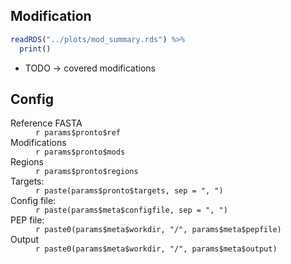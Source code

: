 ## Modification

```r
readRDS("../plots/mod_summary.rds") %>%
  print()
```

* TODO -> covered modifications


## Config

Reference FASTA
: `r params$pronto$ref`

Modifications
: `r params$pronto$mods`

Regions
: `r params$pronto$regions`

Targets:
: `r paste(params$pronto$targets, sep = ", ")`

Config file:
: `r paste(params$meta$configfile, sep = ", ")`

PEP file:
: `r paste0(params$meta$workdir, "/", params$meta$pepfile)`

Output
: `r paste0(params$meta$workdir, "/", params$meta$output)`
